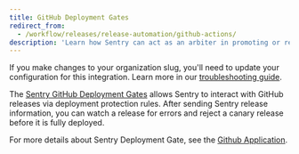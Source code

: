 ```yaml
---
title: GitHub Deployment Gates
redirect_from:
  - /workflow/releases/release-automation/github-actions/
description: 'Learn how Sentry can act as an arbiter in promoting or rejecting canary releases in your deployment pipelines.'
---
```


<Alert level="warning">

If you make changes to your organization slug, you'll need to update your configuration for this integration. Learn more in our [troubleshooting guide](/product/integrations/troubleshooting).

</Alert>

The [Sentry GitHub Deployment Gates](https://github.com/apps/sentry-deployment-gate) allows Sentry to interact with GitHub releases via deployment protection rules. After sending Sentry release information, you can watch a release for errors and reject a canary release before it is fully deployed.

For more details about Sentry Deployment Gate, see the [Github Application](https://github.com/apps/sentry-deployment-gate).
